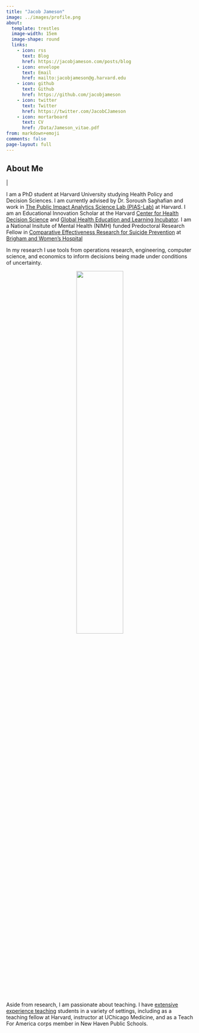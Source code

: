 ```yaml
---
title: "Jacob Jameson"
image: ../images/profile.png
about:
  template: trestles
  image-width: 15em
  image-shape: round
  links:
    - icon: rss
      text: Blog
      href: https://jacobjameson.com/posts/blog
    - icon: envelope
      text: Email
      href: mailto:jacobjameson@g.harvard.edu
    - icon: github
      text: Github
      href: https://github.com/jacobjameson
    - icon: twitter
      text: Twitter
      href: https://twitter.com/JacobCJameson
    - icon: mortarboard
      text: CV
      href: /Data/Jameson_vitae.pdf
from: markdown+emoji
comments: false
page-layout: full
---
```



## About Me

<div class="flex">
<p class="header-sub-title" id="word"></p>
<p class="header-sub-title blink">|</p>
</div>

I am a PhD student at Harvard University studying Health Policy and Decision Sciences. I am currently advised by Dr. Soroush Saghafian and work in [The Public Impact Analytics Science Lab (PIAS-Lab)](https://scholar.harvard.edu/saghafian/public-impact-analytics-science-lab-pias-lab-harvard) at Harvard. I am an Educational Innovation Scholar at the Harvard [Center for Health Decision Science](https://chds.hsph.harvard.edu) and [Global Health Education and Learning Incubator](https://gheli.harvard.edu). I am a National Insitute of Mental Health (NIMH) funded Predoctoral Research Fellow in [Comparative Effectiveness Research for Suicide Prevention](https://causalab.sph.harvard.edu/suicideprevention/) at [Brigham and Women's Hospital](https://www.brighamandwomens.org)

In my research I use tools from operations research, engineering, computer science, and economics to inform decisions being made under conditions of uncertainty. 

<center>
![](images/markov.gif){width=50%}
</center>



Aside from research, I am passionate about teaching. I have [extensive experience teaching](teaching.qmd) students in a variety of settings, including as a teaching fellow at Harvard, instructor at UChicago Medicine, and as a Teach For America corps member in New Haven Public Schools.



<script>
const words = ["Data scientist", "Teacher", "Health policy researcher", "Decision scientist"];
let i = 0;
let timer;

function typingEffect() {
	let word = words[i].split("");
	var loopTyping = function() {
		if (word.length > 0) {
			document.getElementById('word').innerHTML += word.shift();
		} else {
			deletingEffect();
			return false;
		};
		timer = setTimeout(loopTyping, 200);
	};
	loopTyping();
};

function deletingEffect() {
	let word = words[i].split("");
	var loopDeleting = function() {
		if (word.length > 0) {
			word.pop();
			document.getElementById('word').innerHTML = word.join("");
		} else {
			if (words.length > (i + 1)) {
				i++;
			} else {
				i = 0;
			};
			typingEffect();
			return false;
		};
		timer = setTimeout(loopDeleting, 120);
	};
	loopDeleting();
};

typingEffect();

</script>


